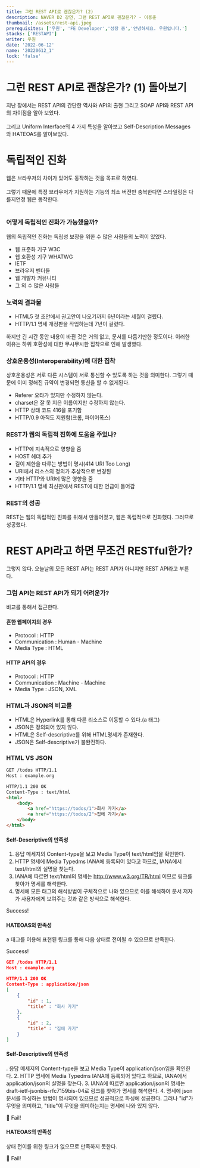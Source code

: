 ```yaml
---
title: 그런 REST API로 괜찮은가? (2)
description: NAVER D2 강연, 그런 REST API로 괜찮은가? - 이용준
thumbnail: /assets/rest-api.jpeg
prerequisites: ['우원', 'FE Developer','성장 중','안녕하세요. 우원입니다.']
stacks: ['RESTAPI']
writer: 우원
date: '2022-06-12'
name: '20220612_1' 
lock: 'false'
---
```



# 그런 REST API로 괜찮은가? (1) 돌아보기

지난 장에서는 REST API의 간단한 역사와 API의 출현 그리고 SOAP API와 REST API의 차이점을 알아 보았다.<br></br>
그리고 Uniform Interface의 4 가지 특성을 알아보고 Self-Description Messages와 HATEOAS를 알아보았다.

# 독립적인 진화
웹은 브라우저의 차이가 있어도 동작하는 것을 목표로 하였다. <br></br>
그렇기 때문에 특정 브라우저가 지원하는 기능의 최소 버전만 충복한다면 스타일링은 다를지언정 웹은 동작한다.<br></br>

### 어떻게 독립적인 진화가 가능했을까?
웹의 독립적인 진화는 독립성 보장을 위한 수 많은 사람들의 노력이 있었다.
- 웹 표준화 기구 W3C
- 웹 호환성 기구 WHATWG
- IETF
- 브라우저 벤더들
- 웹 개발자 커뮤니티
- 그 외 수 많은 사람들

### 노력의 결과물
- HTML5 첫 초안에서 권고안이 나오기까지 6년이라는 세월이 걸렸다.
- HTTP/1.1 명세 개정판을 작업하는데 7년이 걸렸다.

하지만 긴 시간 동안 내용이 바뀐 것은 거의 없고, 문서를 다듬기만한 정도이다.
이러한 이유는 하위 호환성에 대한 무시무시한 집착으로 인해 발생했다.

### 상호운용성(Interoperability)에 대한 집착
상호운용성은 서로 다른 시스템이 서로 통신할 수 있도록 하는 것을 의미한다.
그렇기 때문에 이미 정해진 규약이 변경되면 통신을 할 수 없게된다.
- Referer 오타가 있지만 수정하지 않는다.
- charset은 잘 못 지은 이름이지만 수정하지 않는다.
- HTTP 상태 코드 416을 포기함
- HTTP/0.9 아직도 지원함(크롬, 파이어폭스)

### REST가 웹의 독립적 진화에 도움을 주었나?
- HTTP에 지속적으로 영향을 줌
- HOST 헤더 추가
- 길이 제한을 다루는 방법이 명시(414 URI Too Long)
- URI에서 리소스의 정의가 추상적으로 변경된
- 기타 HTTP와 URI에 많은 영향을 줌
- HTTP/1.1 명세 최신판에서 REST에 대한 언급이 들어감

### REST의 성공
REST는 웹의 독립적인 진화를 위해서 만들어졌고, 웹은 독립적으로 진화했다.
그러므로 성공했다.

# REST API라고 하면 무조건 RESTful한가?
그렇지 않다. 오늘날의 모든 REST API는 REST API가 아니지만 REST API라고 부른다.

### 그럼 API는 REST API가 되기 어려운가?
비교를 통해서 접근한다.

#### 흔한 웹페이지의 경우
- Protocol : HTTP
- Communication : Human - Machine
- Media Type : HTML

#### HTTP API의 경우
- Protocol : HTTP
- Communication : Machine - Machine
- Media Type : JSON, XML

### HTML과 JSON의 비교를
- HTML은 Hyperlink를 통해 다른 리소스로 이동할 수 있다.(a 태그)
- JSON은 정의되어 있지 않다.
- HTML은 Self-descriptive를 위해 HTML명세가 존재한다.
- JSON은 Self-descriptive가 불완전하다.

### HTML VS JSON

```html
GET /todos HTTP/1.1
Host : example.org

HTTP/1.1 200 OK
Content-Type : text/html
<html>
    <body>
        <a href="https://todos/1">회사 가기</a>
        <a href="https://todos/2">집에 가기</a>
    </body>
</html>
```

#### Self-Descriptive의 만족성

1. 응답 메세지의 Content-type을 보고 Media Type이 text/html임을 확인한다.
2. HTTP 명세에 Media Typedms IANA에 등록되어 있다고 하므로, IANA에서 text/html의 실명을 찾는다.
3. IANA에 따르면 text/html의 명세는 http://www.w3.org/TR/html 이므로 링크를 찾아가 명세를 해석한다.
4. 명세에 모든 태그의 해석방법이 구체적으로 나와 있으므로 이를 해석하여 문서 저자가 사용자에게 보여주는 것과 같은 방식으로 해석한다.

Success!

#### HATEOAS의 만족성
a 태그를 이용해 표현된 링크를 통해 다음 상태로 전이될 수 있으므로 만족한다.

Success!

```json
GET /todos HTTP/1.1
Host : example.org

HTTP/1.1 200 OK
Content-Type : application/json
[
    {
        "id" : 1,
        "title" : "회사 가기"
    },
    {
        "id" : 2,
        "title" : "집에 가기"
    }
]
```

#### Self-Descriptive의 만족성
. 응답 메세지의 Content-type을 보고 Media Type이 application/json임을 확인한다.
2. HTTP 명세에 Media Typedms IANA에 등록되어 있다고 하므로, IANA에서 application/json의 실명을 찾는다.
3. IANA에 따르면 application/json의 명세는 draft-ietf-jsonbis-rfc7159bis-04로 링크를 찾아가 명세를 해석한다.
4. 명세에 json 문서를 파싱하는 방법이 명시되어 있으므로 성공적으로 파싱에 성공한다. 그러나 "id"가 무엇을 의미하고, "title"이 무엇을 의미하는지는 명세에 나와 있지 않다.

🚨 Fail!


#### HATEOAS의 만족성
상태 전이를 위한 링크가 없으므로 만족하지 못한다.

🚨 Fail!

